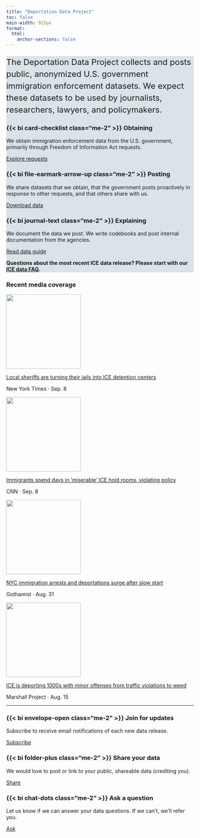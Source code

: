```yaml
---
title: "Deportation Data Project"
toc: false
main-width: 915px
format:
  html:
    anchor-sections: false
---
```


```{=html}
<style>
.bold-link {
  font-weight: bold;
}
</style>
```

::: {.container .py-3 .px-4 .rounded style="background-color: #D9E3E8"}

<p style="font-size:22px; line-height: 2rem">The Deportation Data Project collects and posts public, anonymized U.S. government immigration enforcement datasets. We expect these datasets to be used by journalists, researchers, lawyers, and policymakers.</p>

::: {.grid}

::: {.g-col-12 .g-col-md-4 .g-col-lg-4}

### {{< bi card-checklist class="me-2" >}} Obtaining 

We obtain immigration enforcement data from the U.S. government, primarily through Freedom of Information Act requests. 

[Explore requests](/foia.html){.btn-action-primary .btn-action .btn .btn-outline-primary .btn-sm role="button"} 

:::

::: {.g-col-12 .g-col-md-4 .g-col-lg-4}

### {{< bi file-earmark-arrow-up class="me-2" >}} Posting

We share datasets that we obtain, that the government posts proactively in response to other requests, and that others share with us.

[Download data](/data.html){.btn-action-primary .btn-action .btn .btn-outline-primary .btn-sm role="button"} 

:::

::: {.g-col-12 .g-col-md-4 .g-col-lg-4}

### {{< bi journal-text class="me-2" >}} Explaining

We document the data we post. We write codebooks and post internal documentation from the agencies.

[Read data guide](/guide.html){.btn-action-primary .btn-action .btn .btn-outline-primary .btn-sm role="button"} 

:::

<!-- /grid-->
:::

<p></p>

**Questions about the most recent ICE data release? Please start with our [ICE data FAQ](https://deportationdata.org/docs/ice.html#faq){.bold-link}.**

<!-- /div -->
::: 


<!-- cards -->

::: {.container .px-4}

### Recent media coverage {.pb-3}

::: {.grid}

::: {.g-col-12 .g-col-md-3 .g-col-lg-3}


[![](img/NYT-image-index-page.png){.card-img-top .w-100 style="height:200px; object-fit:cover;"}](https://www.nytimes.com/interactive/2025/09/08/us/politics/ice-detention-county-jails-sheriffs-deportation.html)

[Local sheriffs are turning their jails into ICE detention centers](https://www.nytimes.com/interactive/2025/09/08/us/politics/ice-detention-county-jails-sheriffs-deportation.html)

<p class="card-text small text-muted">New York Times · Sep. 8</p>

:::


::: {.g-col-12 .g-col-md-3 .g-col-lg-3}

[![](img/CNN-image-index-page.png){.card-img-top .w-100 style="height:200px; object-fit:cover;"}](https://edition.cnn.com/2025/09/08/us/detainees-ice-immigrants-hold-rooms)

[Immigrants spend days in ‘miserable’ ICE hold rooms, violating policy](https://edition.cnn.com/2025/09/08/us/detainees-ice-immigrants-hold-rooms)

<p class="card-text small text-muted">CNN · Sep. 8</p>


:::

::: {.g-col-12 .g-col-md-3 .g-col-lg-3}

[![](img/Gothamist-screenshot-index-page.png){.card-img-top .w-100 style="height:200px; object-fit:cover;"}](https://gothamist.com/news/nyc-immigration-arrests-and-deportations-surge-after-slow-start-data-shows)

[NYC immigration arrests and deportations surge after slow start](https://gothamist.com/news/nyc-immigration-arrests-and-deportations-surge-after-slow-start-data-shows)

<p class="card-text small text-muted">Gothamist · Aug. 31</p>


:::


::: {.g-col-12 .g-col-md-3 .g-col-lg-3}

[![](img/marshall-screenshot-index-page.jpg){.card-img-top .w-100 style="height:200px; object-fit:cover;"}](https://www.themarshallproject.org/2025/08/15/ice-georgia-traffic-stop-arrest-immigration)

[ICE is deporting 1000s with minor offenses from traffic violations to weed](https://www.themarshallproject.org/2025/08/15/ice-georgia-traffic-stop-arrest-immigration)

<p class="card-text small text-muted">Marshall Project · Aug. 15</p>


:::



:::

:::
<!-- /cards -->



::: {.container .py-3 .px-4}

---

::: {.grid}

::: {.g-col-12 .g-col-md-4 .g-col-lg-4}

### {{< bi envelope-open class="me-2" >}} Join for updates

Subscribe to receive email notifications of each new data release.

[Subscribe](https://groups.google.com/a/law.berkeley.edu/g/deportation_data_updates/about){.btn-action-primary .btn-action .btn .btn-outline-primary .btn-sm role="button"} 

:::

::: {.g-col-12 .g-col-md-4 .g-col-lg-4}

### {{< bi folder-plus class="me-2" >}} Share your data 

We would love to post or link to your public, shareable data (crediting you).

[Share](mailto:deportation_data_questions@law.berkeley.edu){.btn .btn-outline-primary .btn-sm role="button"} 

:::


::: {.g-col-12 .g-col-md-4 .g-col-lg-4}

### {{< bi chat-dots class="me-2" >}} Ask a question 

Let us know if we can answer your data questions. If we can't, we'll refer you.

[Ask](mailto:deportation_data_questions@law.berkeley.edu){.btn-action-primary .btn-action .btn .btn-outline-primary .btn-sm role="button"} 

:::

:::

<!-- div -->
:::



